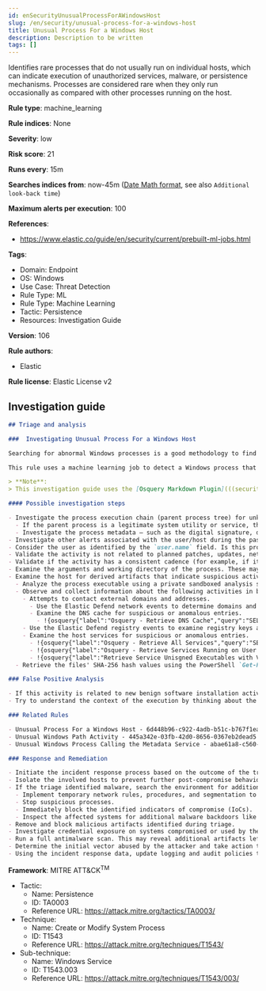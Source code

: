 ```yaml
---
id: enSecurityUnusualProcessForAWindowsHost
slug: /en/security/unusual-process-for-a-windows-host
title: Unusual Process For a Windows Host
description: Description to be written
tags: []
---
```


<div id="unusual-process-for-a-windows-host"></div>

Identifies rare processes that do not usually run on individual hosts, which can indicate execution of unauthorized services, malware, or persistence mechanisms. Processes are considered rare when they only run occasionally as compared with other processes running on the host.

**Rule type**: machine_learning

**Rule indices**: None

**Severity**: low

**Risk score**: 21

**Runs every**: 15m

**Searches indices from**: now-45m ([Date Math format](((ref))/common-options.html#date-math), see also <DocLink id="enSecurityRulesUiCreate" section="set-the-rules-schedule">`Additional look-back time`</DocLink>)

**Maximum alerts per execution**: 100

**References**:

* https://www.elastic.co/guide/en/security/current/prebuilt-ml-jobs.html

**Tags**:

* Domain: Endpoint
* OS: Windows
* Use Case: Threat Detection
* Rule Type: ML
* Rule Type: Machine Learning
* Tactic: Persistence
* Resources: Investigation Guide

**Version**: 106

**Rule authors**:

* Elastic

**Rule license**: Elastic License v2

## Investigation guide

```markdown
## Triage and analysis

###  Investigating Unusual Process For a Windows Host

Searching for abnormal Windows processes is a good methodology to find potentially malicious activity within a network. Understanding what is commonly run within an environment and developing baselines for legitimate activity can help uncover potential malware and suspicious behaviors.

This rule uses a machine learning job to detect a Windows process that is rare and unusual for an individual Windows host in your environment.

> **Note**:
> This investigation guide uses the [Osquery Markdown Plugin](((security-guide))/invest-guide-run-osquery.html) introduced in Elastic Stack version 8.5.0. Older Elastic Stack versions will display unrendered Markdown in this guide.

#### Possible investigation steps

- Investigate the process execution chain (parent process tree) for unknown processes. Examine their executable files for prevalence, whether they are located in expected locations, and if they are signed with valid digital signatures.
  - If the parent process is a legitimate system utility or service, this could be related to software updates or system management. If the parent process is something user-facing like an Office application, this process could be more suspicious.
  - Investigate the process metadata — such as the digital signature, directory, etc. — to obtain more context that can indicate whether the executable is associated with an expected software vendor or package.
- Investigate other alerts associated with the user/host during the past 48 hours.
- Consider the user as identified by the `user.name` field. Is this program part of an expected workflow for the user who ran this program on this host?
- Validate the activity is not related to planned patches, updates, network administrator activity, or legitimate software installations.
- Validate if the activity has a consistent cadence (for example, if it runs monthly or quarterly), as it could be part of a monthly or quarterly business process.
- Examine the arguments and working directory of the process. These may provide indications as to the source of the program or the nature of the tasks it is performing.
- Examine the host for derived artifacts that indicate suspicious activities:
  - Analyze the process executable using a private sandboxed analysis system.
  - Observe and collect information about the following activities in both the sandbox and the alert subject host:
    - Attempts to contact external domains and addresses.
      - Use the Elastic Defend network events to determine domains and addresses contacted by the subject process by filtering by the process' `process.entity_id`.
      - Examine the DNS cache for suspicious or anomalous entries.
        - !{osquery{"label":"Osquery - Retrieve DNS Cache","query":"SELECT * FROM dns_cache"}}
    - Use the Elastic Defend registry events to examine registry keys accessed, modified, or created by the related processes in the process tree.
    - Examine the host services for suspicious or anomalous entries.
      - !{osquery{"label":"Osquery - Retrieve All Services","query":"SELECT description, display_name, name, path, pid, service_type, start_type, status, user_account FROM services"}}
      - !{osquery{"label":"Osquery - Retrieve Services Running on User Accounts","query":"SELECT description, display_name, name, path, pid, service_type, start_type, status, user_account FROM services WHERE NOT (user_account LIKE '%LocalSystem' OR user_account LIKE '%LocalService' OR user_account LIKE '%NetworkService' OR user_account == null)"}}
      - !{osquery{"label":"Retrieve Service Unisgned Executables with Virustotal Link","query":"SELECT concat('https://www.virustotal.com/gui/file/', sha1) AS VtLink, name, description, start_type, status, pid, services.path FROM services JOIN authenticode ON services.path = authenticode.path OR services.module_path = authenticode.path JOIN hash ON services.path = hash.path WHERE authenticode.result != 'trusted'"}}
  - Retrieve the files' SHA-256 hash values using the PowerShell `Get-FileHash` cmdlet and search for the existence and reputation of the hashes in resources like VirusTotal, Hybrid-Analysis, CISCO Talos, Any.run, etc.

### False Positive Analysis

- If this activity is related to new benign software installation activity, consider adding exceptions — preferably with a combination of user and command line conditions.
- Try to understand the context of the execution by thinking about the user, machine, or business purpose. A small number of endpoints, such as servers with unique software, might appear unusual but satisfy a specific business need.

### Related Rules

- Unusual Process For a Windows Host - 6d448b96-c922-4adb-b51c-b767f1ea5b76
- Unusual Windows Path Activity - 445a342e-03fb-42d0-8656-0367eb2dead5
- Unusual Windows Process Calling the Metadata Service - abae61a8-c560-4dbd-acca-1e1438bff36b

### Response and Remediation

- Initiate the incident response process based on the outcome of the triage.
- Isolate the involved hosts to prevent further post-compromise behavior.
- If the triage identified malware, search the environment for additional compromised hosts.
  - Implement temporary network rules, procedures, and segmentation to contain the malware.
  - Stop suspicious processes.
  - Immediately block the identified indicators of compromise (IoCs).
  - Inspect the affected systems for additional malware backdoors like reverse shells, reverse proxies, or droppers that attackers could use to reinfect the system.
- Remove and block malicious artifacts identified during triage.
- Investigate credential exposure on systems compromised or used by the attacker to ensure all compromised accounts are identified. Reset passwords for these accounts and other potentially compromised credentials, such as email, business systems, and web services.
- Run a full antimalware scan. This may reveal additional artifacts left in the system, persistence mechanisms, and malware components.
- Determine the initial vector abused by the attacker and take action to prevent reinfection through the same vector.
- Using the incident response data, update logging and audit policies to improve the mean time to detect (MTTD) and the mean time to respond (MTTR).

```

**Framework**: MITRE ATT&CK<sup>TM</sup>

* Tactic:
    * Name: Persistence
    * ID: TA0003
    * Reference URL: https://attack.mitre.org/tactics/TA0003/
* Technique:
    * Name: Create or Modify System Process
    * ID: T1543
    * Reference URL: https://attack.mitre.org/techniques/T1543/
* Sub-technique:
    * Name: Windows Service
    * ID: T1543.003
    * Reference URL: https://attack.mitre.org/techniques/T1543/003/

